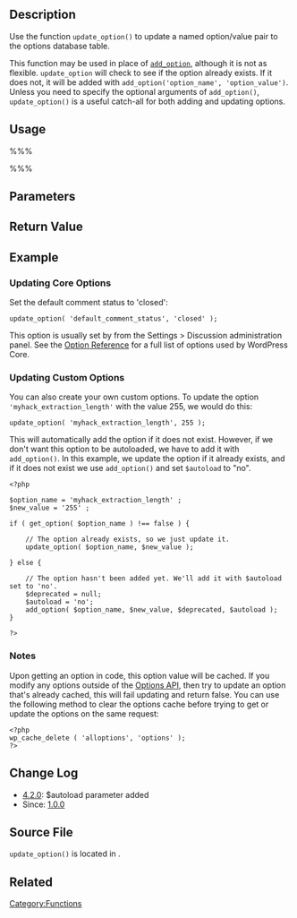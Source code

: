 {{Languages|
{{en|Function_Reference/update_option}}
{{ru|Справочник_по_функциям/update_option}}
}}
== Description ==

Use the function <tt>update_option()</tt> to update a named option/value pair to the options database table.

This function may be used in place of [[Function Reference/add option|<tt>add_option</tt>]], although it is not as flexible.  <tt>update_option</tt> will check to see if the option already exists.  If it does not, it will be added with <tt>add_option('option_name', 'option_value')</tt>.  Unless you need to specify the optional arguments of <tt>add_option()</tt>, <tt>update_option()</tt> is a useful catch-all for both adding and updating options.

== Usage ==

%%%<?php update_option( $option, $new_value, $autoload ); ?>%%%

== Parameters ==

{{Parameter|$option|string|Name of the option to update. Must not exceed 64 characters. A list of valid default options to update can be found at the [[Option Reference]].}}
{{Parameter|$newvalue|mixed|The NEW value for this option name. This value can be an integer, string, array, or object.}}
{{Parameter|$autoload|mixed| Whether to load the option when WordPress starts up. For existing options `$autoload` can only be updated using `update_option()` if `$value` is also changed. Accepts 'yes' or true to enable, 'no' or false to disable. For non-existent options, the default value is 'yes'.|optional|null}}

== Return Value ==

{{Return||boolean|True if option value has changed, false if not or if update failed.}}

== Example ==

=== Updating Core Options ===

Set the default comment status to 'closed':

 update_option( 'default_comment_status', 'closed' );

This option is usually set by from the Settings > Discussion administration panel. See the [[Option Reference]] for a full list of options used by WordPress Core.

=== Updating Custom Options ===

You can also create your own custom options. To update the option <tt>'myhack_extraction_length'</tt> with the value 255, we would do this:

 update_option( 'myhack_extraction_length', 255 );

This will automatically add the option if it does not exist. However, if we don't want this option to be autoloaded, we have to add it with <tt>add_option()</tt>. In this example, we update the option if it already exists, and if it does not exist we use <tt>add_option()</tt> and set <tt>$autoload</tt> to "no".

<pre>
<?php

$option_name = 'myhack_extraction_length' ;
$new_value = '255' ;

if ( get_option( $option_name ) !== false ) {

    // The option already exists, so we just update it.
    update_option( $option_name, $new_value );

} else {

    // The option hasn't been added yet. We'll add it with $autoload set to 'no'.
    $deprecated = null;
    $autoload = 'no';
    add_option( $option_name, $new_value, $deprecated, $autoload );
}

?>
</pre>
=== Notes ===
Upon getting an option in code, this option value will be cached.  If you modify any options outside of the [https://codex.wordpress.org/Options_API Options API], then try to update an option that's already cached, this will fail updating and return false. You can use the following method to clear the options cache before trying to get or update the options on the same request:
<pre>
<?php
wp_cache_delete ( 'alloptions', 'options' );
?>
</pre>

== Change Log ==
* [[Version 4.2|4.2.0]]: $autoload parameter added
* Since: [[Version 1.0|1.0.0]]

== Source File ==

<tt>update_option()</tt> is located in {{Trac|wp-includes/option.php}}.

== Related ==

{{Option Tags}}

{{Tag Footer}}

[[Category:Functions]]